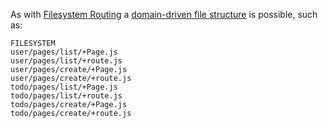 As with [Filesystem Routing](/filesystem-routing) a [domain-driven file structure](/file-structure#domain-driven) is
possible, such as:

```
FILESYSTEM
user/pages/list/+Page.js
user/pages/list/+route.js
user/pages/create/+Page.js
user/pages/create/+route.js
todo/pages/list/+Page.js
todo/pages/list/+route.js
todo/pages/create/+Page.js
todo/pages/create/+route.js
```
